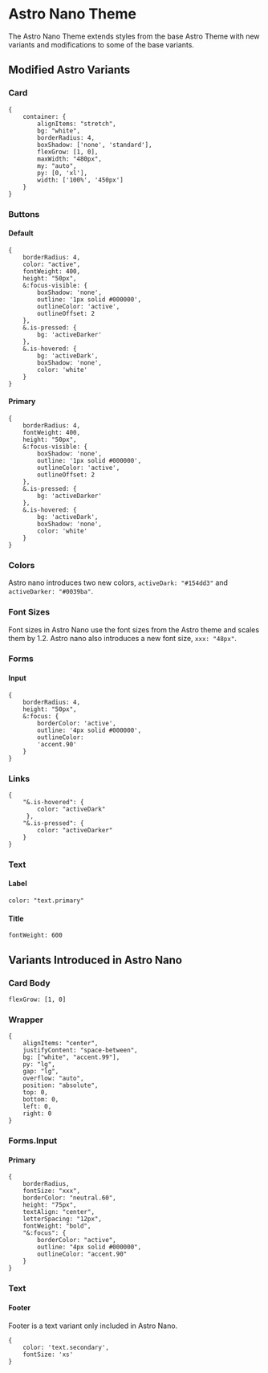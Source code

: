 
<Meta title="Styling/Astro Nano Theme" />

# Astro Nano Theme

The Astro Nano Theme extends styles from the base Astro Theme with new variants and modifications to some of the base variants.    

## Modified Astro Variants

### Card
```
{
    container: {
        alignItems: "stretch",
        bg: "white",
        borderRadius: 4,
        boxShadow: ['none', 'standard'],
        flexGrow: [1, 0],
        maxWidth: "480px",
        my: "auto",
        py: [0, 'xl'],
        width: ['100%', '450px']
    }
}
```

### Buttons

#### Default
```
{
    borderRadius: 4,
    color: "active",
    fontWeight: 400,
    height: "50px",
    &:focus-visible: {
        boxShadow: 'none', 
        outline: '1px solid #000000', 
        outlineColor: 'active',
        outlineOffset: 2 
    },
    &.is-pressed: {
        bg: 'activeDarker'
    },
    &.is-hovered: {
        bg: 'activeDark',
        boxShadow: 'none', 
        color: 'white'
    }
}
```

#### Primary
```
{
    borderRadius: 4,
    fontWeight: 400,
    height: "50px",
    &:focus-visible: {
        boxShadow: 'none', 
        outline: '1px solid #000000', 
        outlineColor: 'active',
        outlineOffset: 2 
    },
    &.is-pressed: {
        bg: 'activeDarker'
    },
    &.is-hovered: {
        bg: 'activeDark',
        boxShadow: 'none', 
        color: 'white'
    }
}
```

### Colors  
Astro nano introduces two new colors, `activeDark: "#154dd3"` and `activeDarker: "#0039ba"`.

### Font Sizes

Font sizes in Astro Nano use the font sizes from the Astro theme and scales them by 1.2. Astro nano also introduces a new font size, `xxx: "48px"`.

### Forms

#### Input
```
{
    borderRadius: 4,
    height: "50px",
    &:focus: {
        borderColor: 'active', 
        outline: '4px solid #000000', 
        outlineColor: 
        'accent.90'
    }
}
```

### Links
```
{
    "&.is-hovered": {
        color: "activeDark"
     },
    "&.is-pressed": {
        color: "activeDarker"
    }
}
```

### Text

#### Label
`color: "text.primary"`

#### Title
`fontWeight: 600`

## Variants Introduced in Astro Nano

### Card Body
`flexGrow: [1, 0]`

### Wrapper
```
{
    alignItems: "center",
    justifyContent: "space-between",
    bg: ["white", "accent.99"],
    py: "lg",
    gap: "lg",
    overflow: "auto",
    position: "absolute",
    top: 0,
    bottom: 0,
    left: 0,
    right: 0
}
```

### Forms.Input

#### Primary
```
{
    borderRadius,
    fontSize: "xxx",
    borderColor: "neutral.60",
    height: "75px",
    textAlign: "center",
    letterSpacing: "12px",
    fontWeight: "bold",
    "&:focus": {
        borderColor: "active",
        outline: "4px solid #000000",
        outlineColor: "accent.90"
    }
}
```

### Text

#### Footer
Footer is a text variant only included in Astro Nano. 
```
{
    color: 'text.secondary', 
    fontSize: 'xs'
}
```